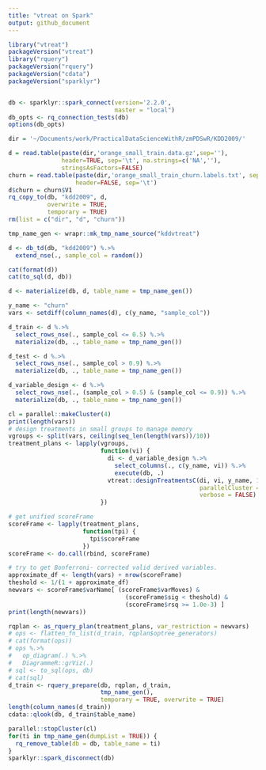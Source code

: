 ```yaml
---
title: "vtreat on Spark"
output: github_document
---
```


```r
library("vtreat")
packageVersion("vtreat")
library("rquery")
packageVersion("rquery")
packageVersion("cdata")
packageVersion("sparklyr")


db <- sparklyr::spark_connect(version='2.2.0', 
                              master = "local")
db_opts <- rq_connection_tests(db)
options(db_opts)
```

```r
dir = '~/Documents/work/PracticalDataScienceWithR/zmPDSwR/KDD2009/' 

d = read.table(paste(dir,'orange_small_train.data.gz',sep=''),
               header=TRUE, sep='\t', na.strings=c('NA',''), 
               stringsAsFactors=FALSE)
churn = read.table(paste(dir,'orange_small_train_churn.labels.txt', sep=''),
                   header=FALSE, sep='\t')
d$churn = churn$V1
rq_copy_to(db, "kdd2009", d,
           overwrite = TRUE,
           temporary = TRUE)
rm(list = c("dir", "d", "churn"))
```

```r
tmp_name_gen <- wrapr::mk_tmp_name_source("kddvtreat")

d <- db_td(db, "kdd2009") %.>%
  extend_nse(., sample_col = random())

cat(format(d))
cat(to_sql(d, db))

d <- materialize(db, d, table_name = tmp_name_gen())

y_name <- "churn"
vars <- setdiff(column_names(d), c(y_name, "sample_col"))

d_train <- d %.>%
  select_rows_nse(., sample_col <= 0.5) %.>%
  materialize(db, ., table_name = tmp_name_gen())

d_test <- d %.>%
  select_rows_nse(., sample_col > 0.9) %.>%
  materialize(db, ., table_name = tmp_name_gen())

d_variable_design <- d %.>%
  select_rows_nse(., (sample_col > 0.5) & (sample_col <= 0.9)) %.>%
  materialize(db, ., table_name = tmp_name_gen())
```

```r
cl = parallel::makeCluster(4)
print(length(vars))
# design treatments in small groups to manage memory
vgroups <- split(vars, ceiling(seq_len(length(vars))/10))
treatment_plans <- lapply(vgroups,
                          function(vi) {
                            di <- d_variable_design %.>%
                              select_columns(., c(y_name, vi)) %.>%
                              execute(db, .)
                            vtreat::designTreatmentsC(di, vi, y_name, 1, 
                                                      parallelCluster = cl,
                                                      verbose = FALSE)
                          })

# get unified scoreFrame
scoreFrame <- lapply(treatment_plans,
                     function(tpi) {
                       tpi$scoreFrame
                     })
scoreFrame <- do.call(rbind, scoreFrame)

# try to get Bonferroni- corrected valid derived variables.
approximate_df <- length(vars) + nrow(scoreFrame)
theshold <- 1/(1 + approximate_df)
newvars <- scoreFrame$varName[ (scoreFrame$varMoves) &
                                 (scoreFrame$sig < theshold) & 
                                 (scoreFrame$rsq >= 1.0e-3) ]
print(length(newvars))
```


```r
rqplan <- as_rquery_plan(treatment_plans, var_restriction = newvars)
# ops <- flatten_fn_list(d_train, rqplan$optree_generators)
# cat(format(ops))
# ops %.>%
#   op_diagram(.) %.>% 
#   DiagrammeR::grViz(.)
# sql <- to_sql(ops, db)
# cat(sql)
d_train <- rquery_prepare(db, rqplan, d_train, 
                          tmp_name_gen(), 
                          temporary = TRUE, overwrite = TRUE)
length(column_names(d_train))
cdata::qlook(db, d_train$table_name)
```




```r
parallel::stopCluster(cl)
for(ti in tmp_name_gen(dumpList = TRUE)) {
  rq_remove_table(db = db, table_name = ti)
}
sparklyr::spark_disconnect(db)
```
